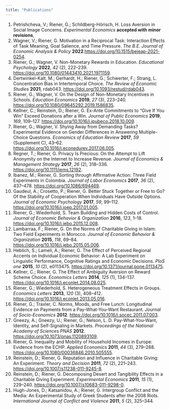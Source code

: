 ```yaml
---
title: "Publications"
---
```

(1) Petrishcheva, V.; Riener, G.; Schildberg-Hörisch, H. Loss Aversion in Social Image Concerns. *Experimental Economics* **accepted with minor revisions**,  
(1) Wagner, V.; Riener, G. Motivation in a Reciprocal Task: Interaction Effects of Task Meaning, Goal Salience, and Time Pressure. *The B.E. Journal of Economic Analysis & Policy* **2022**.<https://doi.org/10.1515/bejeap-2021-0254>.\
(2) Riener, G.; Wagner, V. Non-Monetary Rewards in Education.
*Educational Psychology* **2022**, *42* (2), 222--239. <https://doi.org/10.1080/01443410.2021.1971159>.\
(2) Dertwinkel-Kalt, M.; Gerhardt, H.; Riener, G.; Schwerter, F.; Strang, L. Concentration Bias in Intertemporal Choice. *The Review of Economic Studies* **2021**, rdab043. <https://doi.org/10.1093/restud/rdab043>.\
(4) Riener, G.; Wagner, V. On the Design of Non-Monetary Incentives in
Schools. *Education Economics* **2019**, *27* (3), 223--240.
<https://doi.org/10.1080/09645292.2019.1586835>.\
(3) Kellner, C.; Reinstein, D.; Riener, G. Ex-Ante Commitments to "Give If You Win" Exceed Donations after a Win. *Journal of Public Economics* **2019**, *169*, 109--127. <https://doi.org/10.1016/j.jpubeco.2018.10.009>.\
(4) Riener, G.; Wagner, V. Shying Away from Demanding Tasks? Experimental Evidence on Gender Differences in Answering Multiple-Choice Questions. *Economics of Education Review* **2017**, *59* (Supplement C), 43--62. <https://doi.org/10.1016/j.econedurev.2017.06.005>.\
(5) Regner, T.; Riener, G. Privacy Is Precious: On the Attempt to Lift Anonymity on the Internet to Increase Revenue. *Journal of Economics & Management Strategy* **2017**, *26* (2), 318--336. <https://doi.org/10.1111/jems.12192>.\
(6) Ibanez, M.; Riener, G. Sorting through Affirmative Action: Three Field Experiments in Colombia. *Journal of Labor Economics* **2017**, *36* (2), 437--478. <https://doi.org/10.1086/694469>.\
(7) Gaudeul, A.; Crosetto, P.; Riener, G. Better Stuck Together or Free to Go? Of the Stability of Cooperation When Individuals Have Outside Options. *Journal of Economic Psychology* **2017**, *59*, 99--112. <https://doi.org/10.1016/j.joep.2017.01.005>.\
(8) Riener, G.; Wiederhold, S. Team Building and Hidden Costs of Control. *Journal of Economic Behavior & Organization* **2016**, *123*, 1--18. <https://doi.org/10.1016/j.jebo.2015.12.008>.\
(9) Lambarraa, F.; Riener, G. On the Norms of Charitable Giving in Islam: Two Field Experiments in Morocco. *Journal of Economic Behavior & Organization* **2015**, *118*, 69--84. <https://doi.org/10.1016/j.jebo.2015.05.006>.\
(10) Heblich, S.; Lameli, A.; Riener, G. The Effect of Perceived Regional Accents on Individual Economic Behavior: A Lab Experiment on Linguistic Performance, Cognitive Ratings and Economic Decisions. *PloS one* **2015**, *10* (2), e0113475. <https://doi.org/10.1371/journal.pone.0113475>.\
(11) Kellner, C.; Riener, G. The Effect of Ambiguity Aversion on Reward Scheme Choice. *Economics Letters* **2014**, *125* (1), 134--137. <https://doi.org/10.1016/j.econlet.2014.08.025>.\
(12) Riener, G.; Wiederhold, S. Heterogeneous Treatment Effects in Groups. *Economics Letters* **2013**, *120* (3), 408--412. <https://doi.org/10.1016/j.econlet.2013.05.016>.\
(13) Riener, G.; Traxler, C. Norms, Moods, and Free Lunch: Longitudinal Evidence on Payments from a Pay-What-You-Want Restaurant. *Journal of Socio-Economics* **2012**. <https://doi.org/10.1016/j.socec.2011.07.003>.\
(14) Gneezy, A.; Gneezy, U.; Riener, G.; Nelson, L. D. Pay-What-You-Want, Identity, and Self-Signaling in Markets. *Proceedings of the National Academy of Sciences PNAS* **2012**. <https://doi.org/10.1073/pnas.1120893109>.\
(15) Riener, G. Inequality and Mobility of Household Incomes in Europe: Evidence from the ECHP. *Applied Economics* **2011**, *44* (3), 279--288. <https://doi.org/10.1080/00036846.2010.505555>.\
(16) Reinstein, D.; Riener, G. Reputation and Influence in Charitable Giving: An Experiment. *Theory and Decision* **2011**, *72* (2), 221--243. <https://doi.org/10.1007/s11238-011-9245-8>.\
(17) Reinstein, D.; Riener, G. Decomposing Desert and Tangibility Effects in a Charitable Giving Experiment. *Experimental Economics* **2011**, *15* (1), 229--240. <https://doi.org/10.1007/s10683-011-9298-0>.\
(18) Hugh-Jones, D.; Katsanidou, A.; Riener, G. Intergroup Conflict and the Media: An Experimental Study of Greek Students after the 2008 Riots. *International Journal of Conflict and Violence* **2011**, *5* (2), 325--344.
